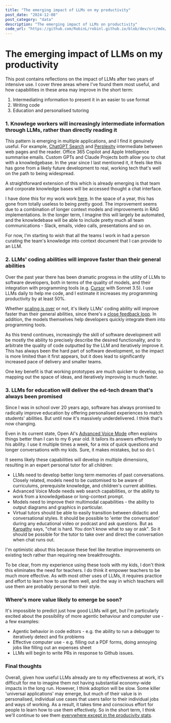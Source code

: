 ```yaml
---
title: "The emerging impact of LLMs on my productivity"
post_date: "2024-12-08"
post_category: "data"
description: "The emerging impact of LLMs on productivity"
code_url: "https://github.com/RobinL/robinl.github.io/blob/dev/src/mdx/two_years_of_llms.mdx"
---
```




# The emerging impact of LLMs on my productivity

This post contains reflections on the impact of LLMs after two years of <Link to="../llm_short_term_thoughts_questions"> intensive use</Link>.  I cover three areas where I've found them most useful, and how capabilities in these area may improve in the short term:

1. Intermediating information to present it in an easier to use format
2. Writing code
3. Education and personalised tutoring

### 1. Knowlege workers will increasingly intermediate information through LLMs, rather than directly reading it

This pattern is emerging in multiple applications, and I find it genuinely useful.  For example, [ChatGPT Search](https://openai.com/index/introducing-chatgpt-search/) and [Perplexity](https://www.perplexity.ai/) intermediate between web pages and the reader.  Office 365 Copilot and Apple Intelligence summarise emails.  Custom GPTs and Claude Projects both allow you to chat with a knowledgebase. In the year since I last <Link to="../llm_short_term_thoughts_questions">mentioned it</Link>, it feels like this has gone from a likely future development to real, working tech that's well on the path to being widespread.

A straightforward extension of this which is already emerging is that team and corporate knowledge bases will be accessed thought a chat interface.

I have done this for my work work [here](https://moj-analytical-services.github.io/splink/topic_guides/llms/prompting_llms.html). In the space of a year, this has gone from totally useless to being pretty good. The improvement seems due to a combination of longer context models and improvements in RAG implementations.  In the longer term, I imagine this will largely be automated, and the knowledebase will be able to include pretty much all team communications - Slack, emails, video calls, presentations and so on.

For now, I'm starting to wish that all the teams I work in had a person curating the team's knowledge into context document that I can provide to an LLM.

### 2. LLMs' coding abilities will improve faster than their general abilities

Over the past year there has been dramatic progress in the utility of LLMs to software developers, both in terms of the quality of models, and their integration with programming tools (e.g. [Cursor](https://www.cursor.com/) with Sonnet 3.5).  I use LLMs daily to help me code, and I estimate it increases my programming productivity by at least 50%.

Whether [scaling is over](https://futurism.com/the-byte/openai-diminishing-returns) or not, it's likely LLMs' coding ability will improve faster than their general abilities, since there's a [close feedback loop](https://lexfridman.com/cursor-team-transcript/#chapter17_synthetic_data). In addition, the models themselves help developers quickly integrate them into programming tools.

As this trend continues, increasingly the skill of software development will be mostly the ability to precisely describe the desired functionality, and to arbitrate the quality of code outputted by the LLM and iteratively improve it. This has always been the hard part of software development, so the impact is more limited than it first appears, but it does lead to significantly increased pace of delivery and smaller teams.

One key benefit is that working prototypes are much quicker to develop, so mapping out the space of ideas, and iteratively improving is much faster.

### 3. LLMs for education will deliver the ed-tech dream that's always been promised

Since I was in school over 20 years ago, software has always promised to radically improve education by offering personalised experiences to match students' abilities. But until now it's massively underdelivered.  I think that's now changing.

Even in its current state, Open AI's [Advanced Voice Mode](https://help.openai.com/en/articles/8400625-voice-mode-faq) often explains things better than I can to my 6 year old.  It tailors its answers effectively to his ability.  I use it multiple times a week, for a mix of quick questions and longer conversations with my kids.  Sure, it makes mistakes, but so do I.

It seems likely these capabilities will develop in multiple dimensions, resulting in an expert personal tutor for all children:

- LLMs need to develop better long term memories of past conversations. Closely related, models need to be customised to be aware of curriculums, prerequisite knowledge, and children's current abilities.
- Advanced Voice Mode needs web search capabilities, or the ability to work from a knowledgebase or long-context prompt.
- Models need to improve their multimodal capabilities - the ability to output diagrams and graphics in particular.
- Virtual tutors should be able to easily transition between didactic and conversational styles.  It should be possible to 'enter the conversation' during any educational video or podcast and ask questions.  But as  [Karpathy](https://x.com/karpathy/status/1840112692910272898) says, "chat is hard. You don't know what to say or ask".  So it should be possible for the tutor to take over and direct the conversation when chat runs out.

I'm optimistic about this because these feel like iterative improvements on existing tech rather than requiring new breakthroughts.

To be clear, from my experience using these tools with my kids, I don't think this eliminates the need for teachers. I do think it empower teachers to be much more effective.  As with most other uses of LLMs, it requires practice and effort to learn how to use them well, and the way in which teachers will use them are probably personal to their style.

### Where's more value likely to emerge be soon?

It's impossible to predict just how good LLMs will get, but I'm particularly excited about the possibility of more agentic behaviour and computer use - a few examples:

- Agentic behavior in code editors - e.g. the ability to run a debugger to iteratively detect and fix problems
- Effective computer use - e.g. filling out a PDF forms, doing annoying jobs like filling out an expenses sheet
- LLMs will begin to write PRs in response to Github issues.

### Final thoughts

Overall, given how useful LLMs already are to my effectiveness at work, it's difficult for me to imagine them not having substantial economy-wide impacts in the long run.  However, I think adoption will be slow.   Some killer 'universal applications' may emerge, but much of their value is in personalised, individual use cases that users tailor to their individual jobs and ways of working. As a result, it takes time and conscious effort for people to learn how to use them effectively.  So in the short term, I think we'll continue to see them [everywhere except in the producivity stats](https://www.brookings.edu/articles/the-solow-productivity-paradox-what-do-computers-do-to-productivity/).




